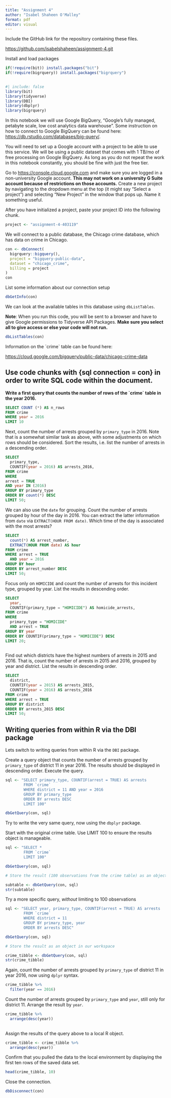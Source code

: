 ```yaml
---
title: "Assignment 4"
author: "Isabel Shaheen O'Malley"
format: pdf
editor: visual
---
```


Include the GitHub link for the repository containing these files.

<https://github.com/isabelshaheen/assignment-4.git>

Install and load packages

```r
if(!require(bit)) install.packages("bit")
if(!require(bigrquery)) install.packages("bigrquery")

 
#| include: false 
library(bit)
library(tidyverse)
library(DBI)
library(dbplyr)
library(bigrquery)
```

In this notebook we will use Google BigQuery, "Google's fully managed, petabyte scale, low cost analytics data warehouse". Some instruction on how to connect to Google BigQuery can be found here: <https://db.rstudio.com/databases/big-query/>.

You will need to set up a Google account with a project to be able to use this service. We will be using a public dataset that comes with 1 TB/mo of free processing on Google BigQuery. As long as you do not repeat the work in this notebook constantly, you should be fine with just the free tier.

Go to <https://console.cloud.google.com> and make sure you are logged in a non-university Google account. **This may not work on a university G Suite account because of restrictions on those accounts.** Create a new project by navigating to the dropdown menu at the top (it might say "Select a project") and selecting "New Project" in the window that pops up. Name it something useful.

After you have initialized a project, paste your project ID into the following chunk.

```r
project <- "assignment-4-403119"
```

We will connect to a public database, the Chicago crime database, which has data on crime in Chicago.

```r
con <- dbConnect(
  bigrquery::bigquery(),
  project = "bigquery-public-data",
  dataset = "chicago_crime",
  billing = project
)
con
```

List some information about our connection setup

```r
dbGetInfo(con)

```

We can look at the available tables in this database using `dbListTables`.

**Note**: When you run this code, you will be sent to a browser and have to give Google permissions to Tidyverse API Packages. **Make sure you select all to give access or else your code will not run.**

```r
dbListTables(con)
```

Information on the \`crime\` table can be found here:

<https://cloud.google.com/bigquery/public-data/chicago-crime-data>

## Use code chunks with {sql connection = con} in order to write SQL code within the document.

**Write a first query that counts the number of rows of the \`crime\` table in the year 2016.**

```sql

SELECT COUNT (*) AS n_rows
FROM crime
WHERE year = 2016
LIMIT 10
```

Next, count the number of arrests grouped by `primary_type` in 2016. Note that is a somewhat similar task as above, with some adjustments on which rows should be considered. Sort the results, i.e. list the number of arrests in a descending order.

```sql

SELECT 
  primary_type, 
  COUNTIF(year = 2016) AS arrests_2016,
FROM crime
WHERE 
arrest = TRUE 
AND year IN (2016)
GROUP BY primary_type
ORDER BY count(*) DESC
LIMIT 50;

```

We can also use the `date` for grouping. Count the number of arrests grouped by hour of the day in 2016. You can extract the latter information from `date` via `EXTRACT(HOUR FROM date)`. Which time of the day is associated with the most arrests?

```sql

SELECT 
  count(*) AS arrest_number,
  EXTRACT(HOUR FROM date) AS hour
FROM crime
WHERE arrest = TRUE
  AND year = 2016
GROUP BY hour
ORDER BY arrest_number DESC
LIMIT 50;

```

Focus only on `HOMICIDE` and count the number of arrests for this incident type, grouped by year. List the results in descending order.

```sql

SELECT
  year,
  COUNTIF(primary_type = "HOMICIDE") AS homicide_arrests,
FROM crime
WHERE 
  primary_type = "HOMICIDE"
  AND arrest = TRUE
GROUP BY year
ORDER BY COUNTIF(primary_type = "HOMICIDE") DESC
LIMIT 20;
  
```

Find out which districts have the highest numbers of arrests in 2015 and 2016. That is, count the number of arrests in 2015 and 2016, grouped by year and district. List the results in descending order.

```sql

SELECT 
  district,
  COUNTIF(year = 2015) AS arrests_2015,
  COUNTIF(year = 2016) AS arrests_2016
FROM crime
WHERE arrest = TRUE
GROUP BY district
ORDER BY arrests_2015 DESC
LIMIT 50;

```

## Writing queries from within R via the DBI package

Lets switch to writing queries from within R via the `DBI` package.

Create a query object that counts the number of arrests grouped by `primary_type` of district 11 in year 2016. The results should be displayed in descending order. Execute the query.

```r

sql <- "SELECT primary_type, COUNTIF(arrest = TRUE) AS arrests
        FROM `crime`
        WHERE district = 11 AND year = 2016 
        GROUP BY primary_type
        ORDER BY arrests DESC
        LIMIT 100"
```

```r

dbGetQuery(con, sql)
```

Try to write the very same query, now using the `dbplyr` package.

Start with the original crime table. Use LIMIT 100 to ensure the results object is manageable.

```r

sql <- "SELECT *
        FROM `crime`
        LIMIT 100"

dbGetQuery(con, sql)

# Store the result (100 observations from the crime table) as an object in our workspace 

subtable <- dbGetQuery(con, sql)
str(subtable)
```

Try a more specific query, *without* limiting to 100 observations

```r

sql <- "SELECT year, primary_type, COUNTIF(arrest = TRUE) AS arrests
        FROM `crime`
        WHERE district = 11 
        GROUP BY primary_type, year 
        ORDER BY arrests DESC"

dbGetQuery(con, sql)

# Store the result as an object in our workspace 

crime_tibble <- dbGetQuery(con, sql)
str(crime_tibble)
```

Again, count the number of arrests grouped by `primary_type` of district 11 in year 2016, now using `dplyr` syntax.

```r

crime_tibble %>%
  filter(year == 2016) 

```

Count the number of arrests grouped by `primary_type` and `year`, still only for district 11. Arrange the result by `year`.

```r

crime_tibble %>%
  arrange(desc(year))
  
```

Assign the results of the query above to a local R object.

```r

crime_tibble <- crime_tibble %>%
  arrange(desc(year))
```

Confirm that you pulled the data to the local environment by displaying the first ten rows of the saved data set.

```r

head(crime_tibble, 10)
```

Close the connection.

```r
dbDisconnect(con)
```
